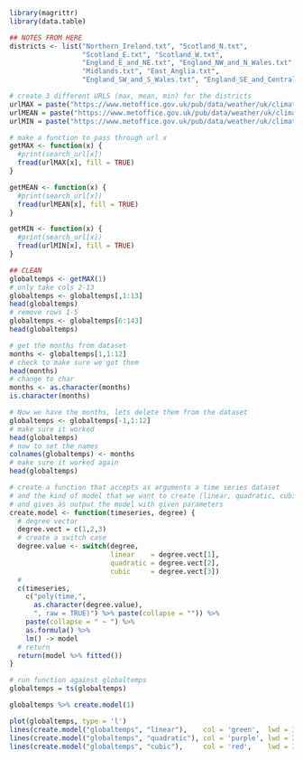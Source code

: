 ```r
library(magrittr)
library(data.table)
```


```r
## NOTES FROM HERE
districts <- list("Northern_Ireland.txt", "Scotland_N.txt",
                  "Scotland_E.txt", "Scotland_W.txt",
                  "England_E_and_NE.txt", "England_NW_and_N_Wales.txt",
                  "Midlands.txt", "East_Anglia.txt",
                  "England_SW_and_S_Wales.txt", "England_SE_and_Central_S.txt")

# create 3 different URLS (max, mean, min) for the districts
urlMAX = paste("https://www.metoffice.gov.uk/pub/data/weather/uk/climate/datasets/Tmax/date/",districts[], sep = "")
urlMEAN = paste("https://www.metoffice.gov.uk/pub/data/weather/uk/climate/datasets/Tmean/date/",districts[], sep = "")
urlMIN = paste("https://www.metoffice.gov.uk/pub/data/weather/uk/climate/datasets/Tmin/date/",districts[], sep = "")

# make a function to pass through url x
getMAX <- function(x) {
  #print(search_url[x])
  fread(urlMAX[x], fill = TRUE)
}

getMEAN <- function(x) {
  #print(search_url[x])
  fread(urlMEAN[x], fill = TRUE)
}

getMIN <- function(x) {
  #print(search_url[x])
  fread(urlMIN[x], fill = TRUE)
}
```


```r
## CLEAN
globaltemps <- getMAX(1)
# only take cols 2-13
globaltemps <- globaltemps[,1:13]
head(globaltemps)
# remove rows 1-5
globaltemps <- globaltemps[6:143]
head(globaltemps)
```

```r
# get the months from dataset
months <- globaltemps[1,1:12]
# check to make sure we got them
head(months)
# change to char
months <- as.character(months)
is.character(months)
```


```r
# Now we have the months, lets delete them from the dataset
globaltemps <- globaltemps[-1,1:12]
# make sure it worked
head(globaltemps)
# now to set the names
colnames(globaltemps) <- months
# make sure it worked again
head(globaltemps)
```


```r
# create a function that accepts as arguments a time series dataset
# and the kind of model that we want to create (linear, quadratic, cubic,...)
# and gives as output the model with given parameters
create.model <- function(timeseries, degree) {
  # degree vector
  degree.vect = c(1,2,3)
  # create a switch case
  degree.value <- switch(degree,
                         linear    = degree.vect[1],
                         quadratic = degree.vect[2],
                         cubic     = degree.vect[3])
  # 
  c(timeseries,
    c("poly(time,",
      as.character(degree.value),
      ", raw = TRUE)") %>% paste(collapse = "")) %>%
    paste(collapse = " ~ ") %>%
    as.formula() %>%
    lm() -> model
  # return 
  return(model %>% fitted())
}
```
```r
# run function against globaltemps
globaltemps = ts(globaltemps)

globaltemps %>% create.model(1)
```



```r
plot(globaltemps, type = 'l')
lines(create.model("globaltemps", "linear"),    col = 'green',  lwd = 3)
lines(create.model("globaltemps", "quadratic"), col = 'purple', lwd = 3)
lines(create.model("globaltemps", "cubic"),     col = 'red',    lwd = 3)
```

